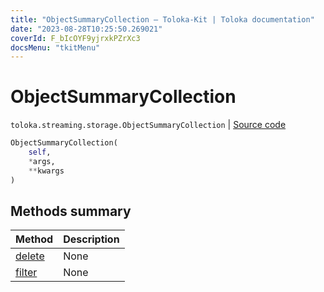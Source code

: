 ```yaml
---
title: "ObjectSummaryCollection — Toloka-Kit | Toloka documentation"
date: "2023-08-28T10:25:50.269021"
coverId: F_bIcOYF9yjrxkPZrXc3
docsMenu: "tkitMenu"
---
```


# ObjectSummaryCollection

`toloka.streaming.storage.ObjectSummaryCollection` | [Source code](https://github.com/Toloka/toloka-kit/blob/v1.2.1/src/streaming/storage.py#L140)

```python
ObjectSummaryCollection(
    self,
    *args,
    **kwargs
)
```

## Methods summary

| Method | Description |
| :------| :-----------|
[delete](/docs/toloka-kit/reference/toloka.streaming.storage.ObjectSummaryCollection.delete)| None
[filter](/docs/toloka-kit/reference/toloka.streaming.storage.ObjectSummaryCollection.filter)| None